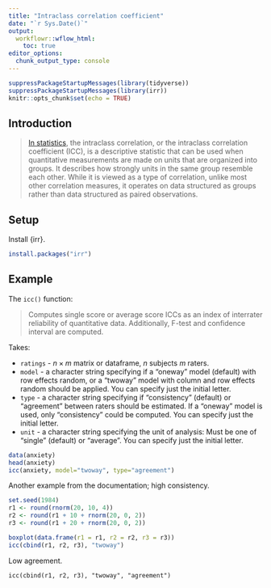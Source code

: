 ```yaml
---
title: "Intraclass correlation coefficient"
date: "`r Sys.Date()`"
output:
  workflowr::wflow_html:
    toc: true
editor_options:
  chunk_output_type: console
---
```


```r
suppressPackageStartupMessages(library(tidyverse))
suppressPackageStartupMessages(library(irr))
knitr::opts_chunk$set(echo = TRUE)
```

## Introduction

> [In statistics](https://en.wikipedia.org/wiki/Intraclass_correlation), the intraclass correlation, or the intraclass correlation coefficient (ICC), is a descriptive statistic that can be used when quantitative measurements are made on units that are organized into groups. It describes how strongly units in the same group resemble each other. While it is viewed as a type of correlation, unlike most other correlation measures, it operates on data structured as groups rather than data structured as paired observations.

## Setup

Install {irr}.

```r
install.packages("irr")
```

## Example

The `icc()` function:

> Computes single score or average score ICCs as an index of interrater reliability of quantitative data. Additionally, F-test and confidence interval are computed.

Takes:

* `ratings` - $n \times m$ matrix or dataframe, $n$ subjects $m$ raters.
* `model` - a character string specifying if a "oneway" model (default) with row effects random, or a "twoway" model with column and row effects random should be applied. You can specify just the initial letter.
* `type` - a character string specifying if "consistency" (default) or "agreement" between raters should be estimated. If a "oneway" model is used, only "consistency" could be computed. You can specify just the initial letter.
* `unit` - a character string specifying the unit of analysis: Must be one of "single" (default) or "average". You can specify just the initial letter.

```r
data(anxiety)
head(anxiety)
icc(anxiety, model="twoway", type="agreement")
```

Another example from the documentation; high consistency.

```r
set.seed(1984)
r1 <- round(rnorm(20, 10, 4))
r2 <- round(r1 + 10 + rnorm(20, 0, 2))
r3 <- round(r1 + 20 + rnorm(20, 0, 2))

boxplot(data.frame(r1 = r1, r2 = r2, r3 = r3))
icc(cbind(r1, r2, r3), "twoway")
```

Low agreement.

```r_twoway_agreement
icc(cbind(r1, r2, r3), "twoway", "agreement")
```
